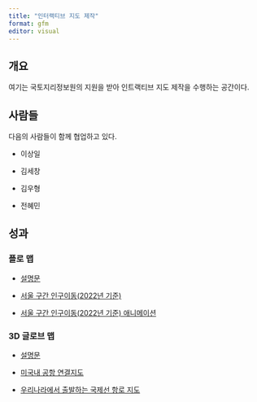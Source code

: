 ```yaml
---
title: "인터랙티브 지도 제작"
format: gfm
editor: visual
---
```


## 개요

여기는 국토지리정보원의 지원을 받아 인트랙티브 지도 제작을 수행하는 공간이다.

## 사람들

다음의 사람들이 함께 협업하고 있다.

-   이상일

-   김세창

-   김우형

-   전혜민

## 성과

### 플로 맵

-   [설명문](https://snu-sds.github.io/2024_interactive_maps/flowmap.html)

-   [서울 구간 인구이동(2022년 기준)](https://snu-sds.github.io/2024_interactive_maps/flowmapblue.html)

-   [서울 구간 인구이동(2022년 기준) 애니메이션](https://snu-sds.github.io/2024_interactive_maps/flowmapblue_ani.html)

### 3D 글로브 맵

-   [설명문](https://snu-sds.github.io/2024_interactive_maps/globe.html)

-   [미국내 공항 연결지도](https://snu-sds.github.io/2024_interactive_maps/globe_arc.html)

-   [우리나라에서 출발하는 국제선 항로 지도](https://snu-sds.github.io/2024_interactive_maps/korea_arc.html)
